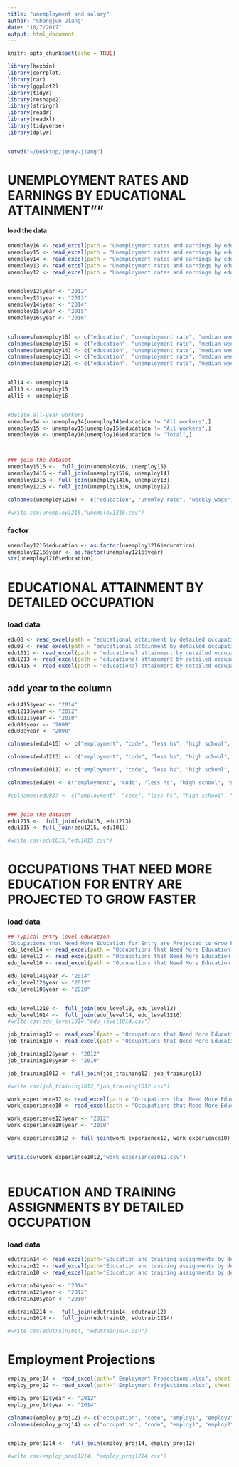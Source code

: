 ```yaml
---
title: "unemployment and salary"
author: "Shangjun Jiang"
date: "10/7/2017"
output: html_document
---
```


```r
knitr::opts_chunk$set(echo = TRUE)

library(hexbin)
library(corrplot)
library(car)
library(ggplot2)
library(tidyr)
library(reshape2)
library(stringr)
library(readr)
library(readxl)
library(tidyverse)
library(dplyr)


setwd("~/Desktop/jenny-jiang")
```



# UNEMPLOYMENT RATES AND EARNINGS BY EDUCATIONAL ATTAINMENT""
#### load the data 
```r

unemploy16 <- read_excel(path = "Unemployment rates and earnings by educational attainment.xlsx", sheet = 1)
unemploy15 <- read_excel(path = "Unemployment rates and earnings by educational attainment.xlsx", sheet = 2)
unemploy14 <- read_excel(path = "Unemployment rates and earnings by educational attainment.xlsx", sheet = 3)
unemploy13 <- read_excel(path = "Unemployment rates and earnings by educational attainment.xlsx", sheet = 4)
unemploy12 <- read_excel(path = "Unemployment rates and earnings by educational attainment.xlsx", sheet = 5)


unemploy12$year <- "2012"
unemploy13$year <- "2013"
unemploy14$year <- "2014"
unemploy15$year <- "2015"
unemploy16$year <- "2016"


colnames(unemploy16) <- c("education", "unemployment rate", "median weekly wage", "year")
colnames(unemploy15) <- c("education", "unemployment rate", "median weekly wage", "year")
colnames(unemploy14) <- c("education", "unemployment rate", "median weekly wage", "year")
colnames(unemploy13) <- c("education", "unemployment rate", "median weekly wage", "year")
colnames(unemploy12) <- c("education", "unemployment rate", "median weekly wage", "year")


all14 <- unemploy14 
all15 <- unemploy15
all16 <- unemploy16


#delete all-year workers
unemploy14 <- unemploy14[unemploy14$education != "All workers",]
unemploy15 <- unemploy15[unemploy15$education != "All workers",]
unemploy16 <- unemploy16[unemploy16$education != "Total",]



### join the dataset
unemploy1516 <-  full_join(unemploy16, unemploy15)
unemploy1416 <- full_join(unemploy1516, unemploy14)
unemploy1316 <- full_join(unemploy1416, unemploy13)
unemploy1216 <- full_join(unemploy1316, unemploy12)

colnames(unemploy1216) <- c("education", "unemloy_rate", "weekly_wage", "year")

#write.csv(unemploy1216,"unemploy1216.csv")


```


### factor 

```r
unemploy1216$education <- as.factor(unemploy1216$education)
unemploy1216$year <- as.factor(unemploy1216$year)
str(unemploy1216$education)


```


# EDUCATIONAL ATTAINMENT BY DETAILED OCCUPATION

### load data
```r
edu08 <- read_excel(path = "educational attainment by detailed occupation.xlsx", sheet = 1)
edu09 <- read_excel(path = "educational attainment by detailed occupation.xlsx", sheet = 2)
edu1011 <- read_excel(path = "educational attainment by detailed occupation.xlsx", sheet = 3)
edu1213 <- read_excel(path = "educational attainment by detailed occupation.xlsx", sheet = 4)
edu1415 <- read_excel(path = "educational attainment by detailed occupation.xlsx", sheet = 5)


```


## add year to the column

```r
edu1415$year <- "2014"
edu1213$year <- "2012"
edu1011$year <- "2010"
edu09$year <- "2009"
edu08$year <- "2008"

colnames(edu1415) <- c("employment", "code", "less hs", "high school", "some college, no degree", "associate", "bachelor", "master", "doctor/professional", "year")

colnames(edu1213) <- c("employment", "code", "less hs", "high school", "some college, no degree", "associate", "bachelor", "master", "doctor/professional", "year")

colnames(edu1011) <- c("employment", "code", "less hs", "high school", "some college, no degree", "associate", "bachelor", "master", "doctor/professional", "year")

colnames(edu09) <- c("employment", "code", "less hs", "high school", "some college, no degree", "associate", "bachelor", "master", "doctor/professional", "year")

#colnames(edu08) <- c("employment", "code", "less hs", "high school", "some college, no degree", "associate", "bachelor", "master", "doctor/professional", "year")


### join the dataset
edu1215 <-  full_join(edu1415, edu1213)
edu1015 <- full_join(edu1215, edu1011)

#write.csv(edu1015,"edu1015.csv")

```


# OCCUPATIONS THAT NEED MORE EDUCATION FOR ENTRY ARE PROJECTED TO GROW FASTER
### load data
```r
## Typical entry-level education
"Occupations that Need More Education for Entry are Projected to Grow Faster.xlsx"
edu_level14 <- read_excel(path = "Occupations that Need More Education for Entry are Projected to Grow Faster.xlsx", sheet = 1)
edu_level12 <- read_excel(path = "Occupations that Need More Education for Entry are Projected to Grow Faster.xlsx", sheet = 2)
edu_level10 <- read_excel(path = "Occupations that Need More Education for Entry are Projected to Grow Faster.xlsx", sheet = 3)

edu_level14$year <- "2014"
edu_level12$year <- "2012"
edu_level10$year <- "2010"


edu_level1210 <-  full_join(edu_level10, edu_level12)
edu_level1014 <-  full_join(edu_level14, edu_level1210)
#write.csv(edu_level1014,"edu_level1014.csv")

job_training12 <- read_excel(path = "Occupations that Need More Education for Entry are Projected to Grow Faster.xlsx", sheet = 4)
job_training10 <- read_excel(path = "Occupations that Need More Education for Entry are Projected to Grow Faster.xlsx", sheet = 5)

job_training12$year <- "2012"
job_training10$year <- "2010"

job_training1012 <- full_join(job_training12, job_training10)

#write.csv(job_training1012,"job_training1012.csv")

work_experience12 <- read_excel(path = "Occupations that Need More Education for Entry are Projected to Grow Faster.xlsx", sheet = 6)
work_experience10 <- read_excel(path = "Occupations that Need More Education for Entry are Projected to Grow Faster.xlsx", sheet = 7)

work_experience12$year <- "2012"
work_experience10$year <- "2010"

work_experience1012 <- full_join(work_experience12, work_experience10)


write.csv(work_experience1012,"work_experience1012.csv")



```




# EDUCATION AND TRAINING ASSIGNMENTS BY DETAILED OCCUPATION
### load data

```r
edutrain14 <- read_excel(path="Education and training assignments by detailed occupation, 2014.xlsx", sheet=1)
edutrain12 <- read_excel(path="Education and training assignments by detailed occupation, 2014.xlsx", sheet=2)
edutrain10 <- read_excel(path="Education and training assignments by detailed occupation, 2014.xlsx", sheet=3)

edutrain14$year <- "2014"
edutrain12$year <- "2012"
edutrain10$year <- "2010"

edutrain1214 <-  full_join(edutrain14, edutrain12)
edutrain1014 <-  full_join(edutrain10, edutrain1214)

#write.csv(edutrain1014, "edutrain1014.csv")


```


# Employment Projections

```r

employ_proj14 <- read_excel(path="-Employment Projections.xlsx", sheet =1)
employ_proj12 <- read_excel(path="-Employment Projections.xlsx", sheet =2)

employ_proj12$year <- "2012"
employ_proj14$year <- "2014"

colnames(employ_proj12) <- c("occupation", "code", "employ1", "employ2", "change_number", "change_percent", "job_change_number", "annual_wage", "education", "work_experience", "job_training", "year")
colnames(employ_proj14) <- c("occupation", "code", "employ1", "employ2", "change_number", "change_percent", "job_change_number", "annual_wage", "education", "work_experience", "job_training", "year")


employ_proj1214 <-  full_join(employ_proj14, employ_proj12)

#write.csv(employ_proj1214, "employ_proj1214.csv")



```



























